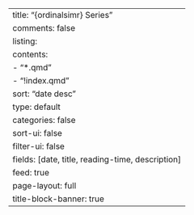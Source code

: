 ---
title: "{ordinalsimr} Series"
comments: false
listing:
  contents:
    - "*.qmd"
    - "!index.qmd"
  sort: "date desc"
  type: default
  categories: false
  sort-ui: false
  filter-ui: false
  fields: [date, title, reading-time, description]
  feed: true
page-layout: full
title-block-banner: true
---